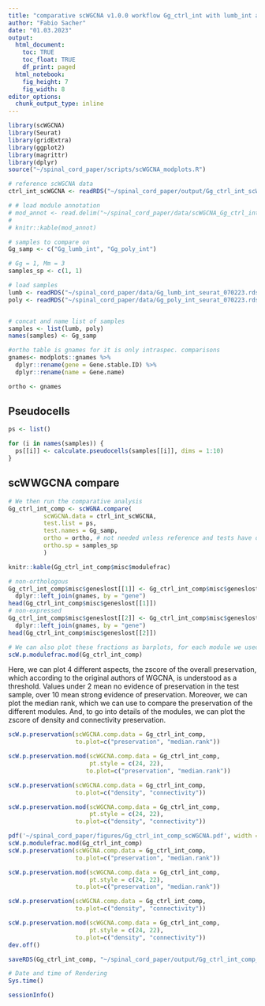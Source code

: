 ```yaml
---
title: "comparative scWGCNA v1.0.0 workflow Gg_ctrl_int with lumb_int and poly_int"
author: "Fabio Sacher"
date: "01.03.2023"
output:
  html_document:
    toc: TRUE
    toc_float: TRUE
    df_print: paged
  html_notebook:
    fig_height: 7
    fig_width: 8
editor_options:
  chunk_output_type: inline
---
```


```r
library(scWGCNA)
library(Seurat)
library(gridExtra)
library(ggplot2)
library(magrittr)
library(dplyr)
source("~/spinal_cord_paper/scripts/scWGCNA_modplots.R")
```

```r
# reference scWGCNA data
ctrl_int_scWGCNA <- readRDS("~/spinal_cord_paper/output/Gg_ctrl_int_scWGCNA_070223.rds")

# # load module annotation
# mod_annot <- read.delim("~/spinal_cord_paper/data/scWGCNA_Gg_ctrl_int_module_annotation.txt",sep = ",")
# 
# knitr::kable(mod_annot)

# samples to compare on
Gg_samp <- c("Gg_lumb_int", "Gg_poly_int")

# Gg = 1, Mm = 3
samples_sp <- c(1, 1)

# load samples
lumb <- readRDS("~/spinal_cord_paper/data/Gg_lumb_int_seurat_070223.rds")
poly <- readRDS("~/spinal_cord_paper/data/Gg_poly_int_seurat_070223.rds")


# concat and name list of samples
samples <- list(lumb, poly)
names(samples) <- Gg_samp

#ortho table is gnames for it is only intraspec. comparisons
gnames<- modplots::gnames %>%
  dplyr::rename(gene = Gene.stable.ID) %>%
  dplyr::rename(name = Gene.name)

ortho <- gnames

```

## Pseudocells

```r

ps <- list()

for (i in names(samples)) {
  ps[[i]] <- calculate.pseudocells(samples[[i]], dims = 1:10)
}

```

## scWWGCNA compare

```r

# We then run the comparative analysis
Gg_ctrl_int_comp <- scWGNA.compare(
          scWGCNA.data = ctrl_int_scWGCNA,
          test.list = ps,
          test.names = Gg_samp,
          ortho = ortho, # not needed unless reference and tests have different gene names
          ortho.sp = samples_sp
          )

```

```r
knitr::kable(Gg_ctrl_int_comp$misc$modulefrac)

# non-orthologous
Gg_ctrl_int_comp$misc$geneslost[[1]] <- Gg_ctrl_int_comp$misc$geneslost[[1]] %>%
  dplyr::left_join(gnames, by = "gene")
head(Gg_ctrl_int_comp$misc$geneslost[[1]])
# non-expressed
Gg_ctrl_int_comp$misc$geneslost[[2]] <- Gg_ctrl_int_comp$misc$geneslost[[2]] %>%
  dplyr::left_join(gnames, by = "gene")
head(Gg_ctrl_int_comp$misc$geneslost[[2]])

```

```r
# We can also plot these fractions as barplots, for each module we used for comparisons
scW.p.modulefrac.mod(Gg_ctrl_int_comp)
``` 

Here, we can plot 4 different aspects, the zscore of the overall preservation, which according to the original authors of WGCNA, is understood as a threshold. Values under 2 mean no evidence of preservation in the test sample, over 10 mean strong evidence of preservation. Moreover, we can plot the median rank, which we can use to compare the preservation of the different modules. And, to go into details of the modules, we can plot the zscore of density and connectivity preservation.

```r
scW.p.preservation(scWGCNA.comp.data = Gg_ctrl_int_comp,
                   to.plot=c("preservation", "median.rank"))

scW.p.preservation.mod(scWGCNA.comp.data = Gg_ctrl_int_comp,
                       pt.style = c(24, 22),
                      to.plot=c("preservation", "median.rank"))
```

```r
scW.p.preservation(scWGCNA.comp.data = Gg_ctrl_int_comp,
                   to.plot=c("density", "connectivity"))

scW.p.preservation.mod(scWGCNA.comp.data = Gg_ctrl_int_comp,
                       pt.style = c(24, 22),
                   to.plot=c("density", "connectivity"))
```


```r

pdf('~/spinal_cord_paper/figures/Gg_ctrl_int_comp_scWGCNA.pdf', width = 17)
scW.p.modulefrac.mod(Gg_ctrl_int_comp)
scW.p.preservation(scWGCNA.comp.data = Gg_ctrl_int_comp,
                   to.plot=c("preservation", "median.rank"))

scW.p.preservation.mod(scWGCNA.comp.data = Gg_ctrl_int_comp,
                       pt.style = c(24, 22),
                   to.plot=c("preservation", "median.rank"))

scW.p.preservation(scWGCNA.comp.data = Gg_ctrl_int_comp,
                   to.plot=c("density", "connectivity"))

scW.p.preservation.mod(scWGCNA.comp.data = Gg_ctrl_int_comp,
                       pt.style = c(24, 22),
                   to.plot=c("density", "connectivity"))
dev.off()

```


```r
saveRDS(Gg_ctrl_int_comp, "~/spinal_cord_paper/output/Gg_ctrl_int_comp_scWGCNA.rds")
```

```r
# Date and time of Rendering
Sys.time()

sessionInfo()
```




